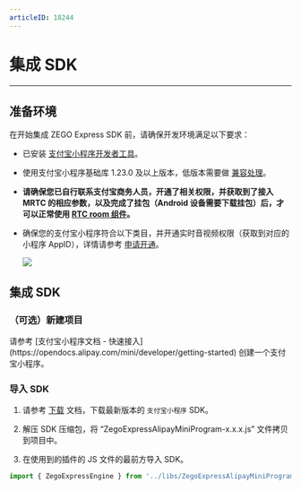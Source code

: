 ```yaml
---
articleID: 18244
---
```

# 集成 SDK

---

## 准备环境

在开始集成 ZEGO Express SDK 前，请确保开发环境满足以下要求：

* 已安装 [支付宝小程序开发者工具](https://opendocs.alipay.com/mini/ide/download)。
* 使用支付宝小程序基础库 1.23.0 及以上版本，低版本需要做 [兼容处理](https://opendocs.alipay.com/mini/framework/compatibility)。
* **请确保您已自行联系支付宝商务人员，开通了相关权限，并获取到了接入 MRTC 的相应参数，以及完成了挂包（Android 设备需要下载挂包）后，才可以正常使用 [RTC room 组件](https://opendocs.alipay.com/pre-open/08757t?pathHash=d1fc6c9f)。**
* 确保您的支付宝小程序符合以下类目，并开通实时音视频权限（获取到对应的小程序 AppID），详情请参考 [申请开通](https://opendocs.alipay.com/pre-open/08757t?pathHash=d1fc6c9f)。
    
    <Frame width="512" height="auto" caption=""><img src="https://storage.zego.im/sdk-doc/Pics/Express/wx_program/AliPay_miniprogram_item.png" /></Frame>


## 集成 SDK

### （可选）新建项目

<Accordion title="此步骤以如何创建新项目为例，如果是集成到已有项目，可忽略此步。" defaultOpen="true">
请参考 [支付宝小程序文档 - 快速接入](https://opendocs.alipay.com/mini/developer/getting-started) 创建一个支付宝小程序。
</Accordion> 



### 导入 SDK

1. 请参考 [下载](https://doc-zh.zego.im/article/3208) 文档，下载最新版本的 `支付宝小程序` SDK。

2. 解压 SDK 压缩包，将 “ZegoExpressAlipayMiniProgram-x.x.x.js” 文件拷贝到项目中。

3. 在使用到的插件的 JS 文件的最前方导入 SDK。

```javascript
import { ZegoExpressEngine } from '../libs/ZegoExpressAlipayMiniProgram-x.x.x';
```
